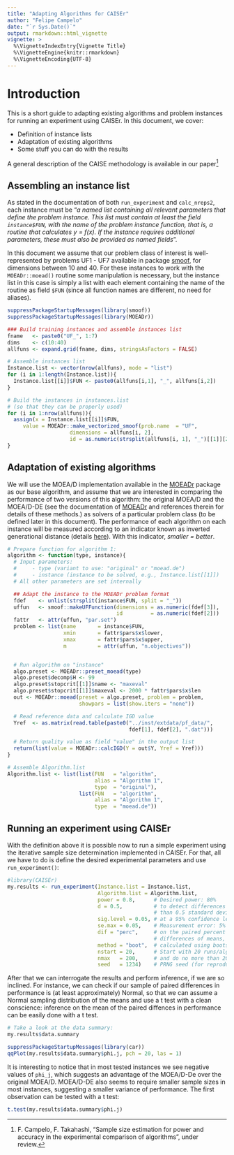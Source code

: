```yaml
---
title: "Adapting Algorithms for CAISEr"
author: "Felipe Campelo"
date: "`r Sys.Date()`"
output: rmarkdown::html_vignette
vignette: >
  %\VignetteIndexEntry{Vignette Title}
  %\VignetteEngine{knitr::rmarkdown}
  %\VignetteEncoding{UTF-8}
---
```


# Introduction
This is a short guide to adapting existing algorithms and problem instances for 
running an experiment using CAISEr. In this document, we cover:

- Definition of instance lists
- Adaptation of existing algorithms
- Some stuff you can do with the results

A general description of the CAISE methodology is available in our paper^[F. 
Campelo, F. Takahashi, "Sample size estimation for power and accuracy in the 
experimental comparison of  algorithms", under review.]

## Assembling an instance list
As stated in the documentation of both `run_experiment` and `calc_nreps2`, each 
instance must be "_a named list containing all relevant parameters that 
define the problem instance. This list must contain at least the field
`instance$FUN`, with the name of the problem instance function, that is, a
routine that calculates y = f(x). If the instance requires additional
parameters, these must also be provided as named fields_". 

In this document we assume that our problem class of interest is 
well-represented by problems UF1 - UF7 available in package 
[smoof](https://CRAN.R-project.org/package=smoof), for dimensions between 10 
and 40. For these instances to work with the `MOEADr::moead()` routine some 
manipulation is necessary, but the instance list in this case is simply a list 
with each element containing the name of the routine as field `$FUN` (since 
all function names are different, no need for aliases).

```r
suppressPackageStartupMessages(library(smoof))
suppressPackageStartupMessages(library(MOEADr))

### Build training instances and assemble instances list
fname   <- paste0("UF_", 1:7)
dims    <- c(10:40)
allfuns <- expand.grid(fname, dims, stringsAsFactors = FALSE)

# Assemble instances list
Instance.list <- vector(nrow(allfuns), mode = "list")
for (i in 1:length(Instance.list)){
  Instance.list[[i]]$FUN <- paste0(allfuns[i,1], "_", allfuns[i,2])
}

# Build the instances in instances.list 
# (so that they can be properly used)
for (i in 1:nrow(allfuns)){
  assign(x = Instance.list[[i]]$FUN,
     value = MOEADr::make_vectorized_smoof(prob.name  = "UF",
                    dimensions = allfuns[i, 2],
                    id = as.numeric(strsplit(allfuns[i, 1], "_")[[1]][2])))
}
```

## Adaptation of existing algorithms
We will use the MOEA/D implementation available in the [MOEADr](https://CRAN.R-project.org/package=MOEADr) package as our base 
algorithm, and assume that we are interested in comparing the performance of 
two versions of this algorithm: the original MOEA/D and the MOEA/D-DE (see the 
documentation of [MOEADr](https://CRAN.R-project.org/package=MOEADr) and 
references therein for details of these methods.) as solvers of a particular 
problem class (to be defined later in this document). The performance of each 
algorithm on each instance will be measured according to an indicator known as 
inverted generational distance (details 
[here](http://ieeexplore.ieee.org/document/1197687/)). With this indicator, 
_smaller = better_.

```r
# Prepare function for algorithm 1:
algorithm <- function(type, instance){
  # Input parameters:
  #     - type (variant to use: "original" or "moead.de")
  #     - instance (instance to be solved, e.g., Instance.list[[1]])
  # All other parameters are set internally

  ## Adapt the instance to the MOEADr problem format
  fdef    <- unlist(strsplit(instance$FUN, split = "_"))
  uffun   <- smoof::makeUFFunction(dimensions = as.numeric(fdef[3]),
                                   id         = as.numeric(fdef[2]))
  fattr   <- attr(uffun, "par.set")
  problem <- list(name       = instance$FUN,
                  xmin       = fattr$pars$x$lower,
                  xmax       = fattr$pars$x$upper,
                  m          = attr(uffun, "n.objectives"))


  # Run algorithm on "instance"
  algo.preset <- MOEADr::preset_moead(type)
  algo.preset$decomp$H <- 99
  algo.preset$stopcrit[[1]]$name <- "maxeval"
  algo.preset$stopcrit[[1]]$maxeval <- 2000 * fattr$pars$x$len
  out <- MOEADr::moead(preset = algo.preset, problem = problem,
                       showpars = list(show.iters = "none"))

  # Read reference data and calculate IGD value
  Yref  <- as.matrix(read.table(paste0("../inst/extdata/pf_data/",
                                       fdef[1], fdef[2], ".dat")))

  # Return quality value as field "value" in the output list
  return(list(value = MOEADr::calcIGD(Y = out$Y, Yref = Yref)))
}

# Assemble Algorithm.list
Algorithm.list <- list(list(FUN   = "algorithm", 
                            alias = "Algorithm 1", 
                            type  = "original"), 
                       list(FUN   = "algorithm", 
                            alias = "Algorithm 1", 
                            type  = "moead.de"))
```

## Running an experiment using CAISEr

With the definition above it is possible now to run a simple experiment 
using the iterative sample size determination implemented in CAISEr. For 
that, all we have to do is define the desired experimental parameters and 
use `run_experiment()`:

```r
#library(CAISEr)
my.results <- run_experiment(Instance.list = Instance.list,
                             Algorithm.list = Algorithm.list,
                             power = 0.8,      # Desired power: 80%
                             d = 0.5,          # to detect differences greater
                                               # than 0.5 standard deviations
                             sig.level = 0.05, # at a 95% confidence level. 
                             se.max = 0.05,    # Measurement error: 5% 
                             dif = "perc",     # on the paired percent 
                                               # differences of means,
                             method = "boot",  # calculated using bootstrap
                             nstart = 20,      # Start with 20 runs/algo/inst
                             nmax   = 200,     # and do no more than 200/inst
                             seed   = 1234)    # PRNG seed (for reproducibility)
```

After that we can interrogate the results and perform inference, if we are so 
inclined. 
For instance, we can check if our sample of paired differences in performance 
is (at least approximately) Normal, so that we can assume a Normal sampling 
distribution of the means and use a t test with a clean conscience:
inference on the mean of the paired diffences in performance 
can be easily done with a t test.

```r
# Take a look at the data summary:
my.results$data.summary

suppressPackageStartupMessages(library(car))
qqPlot(my.results$data.summary$phi.j, pch = 20, las = 1)
```

It is interesting to notice that in most tested instances we see negative 
values of `phi_j`, which suggests an advantage of the MOEA/D-De over the 
original MOEA/D. MOEA/D-DE also seems to require smaller sample sizes in most 
instances, suggesting a smaller variance of performance. The first observation 
can be tested with a t test:

```r
t.test(my.results$data.summary$phi.j)
```

